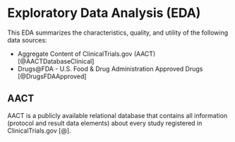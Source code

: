 # Exploratory Data Analysis  (EDA)

This EDA summarizes the characteristics, quality, and utility of the following data sources:

- Aggregate Content of ClinicalTrials.gov (AACT) [@AACTDatabaseClinical]       
- Drugs@FDA - U.S. Food & Drug Administration Approved Drugs [@DrugsFDAApproved]

## AACT

AACT is a publicly available relational database that contains all information (protocol and result data elements) about every study registered in ClinicalTrials.gov [@]. 
